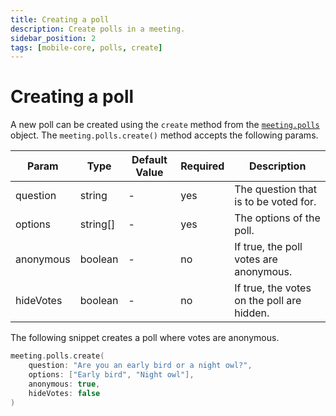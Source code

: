 ```yaml
---
title: Creating a poll
description: Create polls in a meeting.
sidebar_position: 2
tags: [mobile-core, polls, create]
---
```


# Creating a poll

A new poll can be created using the `create` method from the [`meeting.polls`](./introduction) object. The `meeting.polls.create()` method accepts the following params.

| Param     | Type     | Default Value | Required | Description                                                |
|-----------|----------|---------------|----------|------------------------------------------------------------|
| question  | string   |       -       | yes      | The question that is to be voted for.                      |
| options   | string[] |       -       | yes      | The options of the poll.                                   |
| anonymous | boolean  |       -       | no       | If true, the poll votes are anonymous.                     |
| hideVotes | boolean  |       -       | no       | If true, the votes on the poll are hidden.                 |

The following snippet creates a poll where votes are anonymous.

```swift
meeting.polls.create(
    question: "Are you an early bird or a night owl?",
    options: ["Early bird", "Night owl"],
    anonymous: true,
    hideVotes: false
)
```
